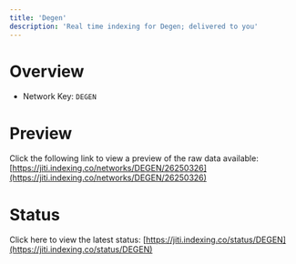 ```yaml
---
title: 'Degen'
description: 'Real time indexing for Degen; delivered to you'
---
```


# Overview
- Network Key: `DEGEN`

# Preview
Click the following link to view a preview of the raw data available: [https://jiti.indexing.co/networks/DEGEN/26250326](https://jiti.indexing.co/networks/DEGEN/26250326)

# Status
Click here to view the latest status: [https://jiti.indexing.co/status/DEGEN](https://jiti.indexing.co/status/DEGEN)
